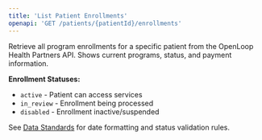 ```yaml
---
title: 'List Patient Enrollments'
openapi: 'GET /patients/{patientId}/enrollments'
---
```


Retrieve all program enrollments for a specific patient from the OpenLoop Health Partners API. Shows current programs, status, and payment information.

**Enrollment Statuses:**
- `active` - Patient can access services
- `in_review` - Enrollment being processed
- `disabled` - Enrollment inactive/suspended

See [Data Standards](/api-reference/data-standards) for date formatting and status validation rules.

